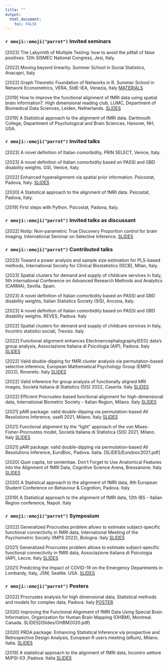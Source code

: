 ---
title: ""
output: 
  html_document:
    toc: FALSE
---




### `r emoji::emoji("parrot")` Invited seminars

[2023] The Labyrinth of Multiple Testing: how to avoid the pitfall of false positives. 12th SISMEC National Congress, Jesi, Italy.

[2022] Moving beyond linearity. Summer School in Social Statistics, Anacapri, Italy

[2022]  Graph Theoretic Foundation of Networks in R. Summer School in Network Econometrics, VERA, SIdE-IEA, Venezia, Italy [MATERIALS](https://github.com/angeella/Summer_School_2022_VERA)

[2019]  How to improve the functional alignment of fMRI data using spatial brain information?. High dimensional reading club, LUMC, Department of Biomedical Data Sciences, Leiden, Netherlands. [SLIDES](Slides/LUMC.pdf)

[2019] A Statistical approach to the alignment of fMRI data. Dartmouth College, Department of Psychological and Brain Sciences, Hanover, NH, USA.

### `r emoji::emoji("parrot")` Invited talks

[2023] A novel definition of Italian comorbidity, PRIN SELECT, Venice, Italy.

[2023] A novel definition of Italian comorbidity based on PASSI and GBD disability weights. GSI, Venice, Italy. 

[2022] Enhanced hyperalignment via spatial prior information. Psicostat, Padova, Italy. [SLIDES](Slides/Psicostat2022.pdf)

[2020] A Statistical approach to the alignment of fMRI data. Psicostat, Padova, Italy.

[2019] First steps with Python. Psicostat, Padova, Italy. 

### `r emoji::emoji("parrot")` Invited talks as discussant

[2022] Notip: Non-parametric True Discovery Proportion control for brain imaging. International Seminar on Selective Inference. [SLIDES](Slides/SelectiveInference2022.pdf)

### `r emoji::emoji("parrot")` Contributed talks

[2023] Toward a power analysis and sample size estimation for
PLS-based methods,  International Society for Clinical Biostatistics (ISCB), Milan, Italy.

[2023] Spatial clusters for demand and supply of childcare services in Italy, 5th International Conference on Advanced Research Methods and Analytics (CARMA), Sevilla. Spain.

[2023] A novel definition of Italian comorbidity based on PASSI and GBD
disability weights, Italian Statistics Society (SIS), Ancona, Italy.

[2023] A novel definition of Italian comorbidity based on PASSI and GBD disability weights. REVES, Padova. Italy

[2022] Spatial clusters for demand and supply of childcare services in Italy, Incontro statistici sociali, Treviso. Italy

[2022] Functional alignment enhances Electroencephalography(EEG) data’s group analysis, Associazione Italiana di Psicologia (AIP), Padova. Italy [SLIDES](Slides/AIP2022.pdf)

[2022] Valid double-dipping for fMRI cluster analysis via permutation-based selective inference, European Mathematical Psychology Group (EMPG 2022), Rovereto. Italy [SLIDES](Slides/EMPG2022.pdf)

[2022] Valid inference for group analysis of functionally aligned MRI images, Società Italiana di Statistics (SIS) 2022, Caserta. Italy [SLIDES](Slides/SIS2022.pdf)

[2022] Efficient Procrustes-based functional alignment for high-dimensional data, International Biometric Society - Italian Region, Milano. Italy [SLIDES](Slides/SIB2021.pdf)

[2021] pARI package: valid double-dipping via permutation-based All Resolutions Inference, useR 2021, Milano. Italy [SLIDES](Slides/user2021.pdf)

[2021] Functional alignment by the “light” approach of the von Mises-Fisher-Procrustes model, Società Italiana di Statistica (SIS) 2021, Milano. Italy [SLIDES](Slides/SIS2021.pdf)

[2021] pARI package: valid double-dipping via permutation-based All Resolutions Inference, EuroBioc, Padova. Italia. [SLIDES/Eurobioc2021.pdf]

[2020] Quot capita, tot sententiae. Don’t Forget to Use Anatomical Features into the Alignment of fMRI Data, Cognitive Science Arena, Bressanone. Italy [SLIDES](Slides/Bressanone2020.pdf)

[2020] A Statistical approach to the alignment of fMRI data, 6th European Student Conference on Behaviour & Cognition, Padova. Italy

[2019] A Statistical approach to the alignment of fMRI data, 12th IBS - Italian Region conference, Napoli. Italy

### `r emoji::emoji("parrot")` Symposium


[2022] Generalized Procrustes problem allows to estimate subject-specific functional connectivity in fMRI data, International Meeting of the Psychometric Society (IMPS 2022), Bologna. Italy [SLIDES](Slides/IMPS2022.pdf)

[2021] Generalized Procrustes problem allows to estimate subject-specific functional connectivity in fMRI data, Associazione Italiana di Psicologia (AIP), Lecce. Italy [SLIDES](Slides/AIP2021.pdf)

[2021] Predicting the Impact of COVID-19 on the Emergency Departments in Lombardy, Italy, JSM, Seattle. USA. [SLIDES](Slides/JSM2021.pdf)

### `r emoji::emoji("parrot")` Posters

[2022] Procrustes analysis for high dimensional data, Statistical methods and models for complex data, Padova. Italy [POSTER](Slides/800years.pdf)

[2020] Improving the Functional Alignment of fMRI Data Using Special Brain Information, Organization for Human Brain Mapping (OHBM), Montreal. Canada. SLIDES](Slides/OHBM2020.pdf)

[2020] PRDA package: Enhancing Statistical Inference via prospective and Retrospective Design Analysis, European R users meeting (eRum), Milano. Italia. [SLIDES](Slides/eRum2020.pdf)

[2019] A statistical approach to the alignment of fMRI data, Incontro settore M/PSI-03 ,Padova. Italia  [SLIDES](Slides/IncontroSettore2020.pdf)
